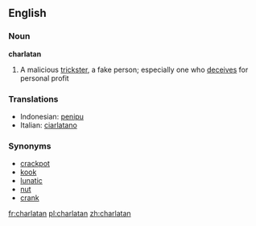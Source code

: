 ==English==

===Noun===
'''charlatan'''

# A malicious [[trickster]], a fake person; especially one who [[deceives]] for personal profit


===Translations===
{{top}}
*Indonesian: [[tipu|penipu]]
*Italian: [[ciarlatano]] {{m}}
{{mid}}

{{bottom}}

===Synonyms===
*[[crackpot]]
*[[kook]]
*[[lunatic]]
*[[nut]]
*[[crank]]

[[fr:charlatan]]
[[pl:charlatan]]
[[zh:charlatan]]